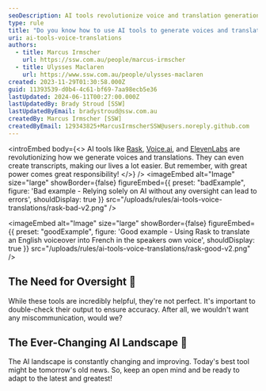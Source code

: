 ```yaml
---
seoDescription: AI tools revolutionize voice and translation generation, but oversight is crucial to ensure accuracy
type: rule
title: "Do you know how to use AI tools to generate voices and translations? "
uri: ai-tools-voice-translations
authors:
  - title: Marcus Irmscher
    url: https://ssw.com.au/people/marcus-irmscher
  - title: Ulysses Maclaren
    url: https://www.ssw.com.au/people/ulysses-maclaren
created: 2023-11-29T01:30:58.000Z
guid: 11393539-d0b4-4c61-bf69-7aa98ecb5e36
lastUpdated: 2024-06-11T00:27:00.000Z
lastUpdatedBy: Brady Stroud [SSW]
lastUpdatedByEmail: bradystroud@ssw.com.au
createdBy: Marcus Irmscher [SSW]
createdByEmail: 129343825+MarcusIrmscherSSW@users.noreply.github.com
---
```


<introEmbed
  body={<>
AI tools like [Rask](https://app.rask.ai/auth), [Voice.ai](https://voice.ai/home), and [ElevenLabs](https://elevenlabs.io) are revolutionizing how we generate voices and translations. They can even create transcripts, making our lives a lot easier. But remember, with great power comes great responsibility!
  </>}
/>
<imageEmbed
  alt="Image"
  size="large"
  showBorder={false}
  figureEmbed={{
    preset: "badExample",
    figure: 'Bad example - Relying solely on AI without any oversight can lead to errors',
    shouldDisplay: true
  }}
  src="/uploads/rules/ai-tools-voice-translations/rask-bad-v2.png"
/>

<imageEmbed
  alt="Image"
  size="large"
  showBorder={false}
  figureEmbed={{
    preset: "goodExample",
    figure: 'Good example - Using Rask to translate an English voiceover into French in the speakers own voice',
    shouldDisplay: true
  }}
  src="/uploads/rules/ai-tools-voice-translations/rask-good-v2.png"
/>

<youtubeEmbed url="https://www.youtube.com/embed/vSXy1VjS_b4" description="Video: Fix Your Website Chatbot! - English version (1min)" />

<youtubeEmbed url="https://www.youtube.com/embed/NxhP6YyBEk8" description="Video: Fix Your Website Chatbot! - French translation (1min)" />

## The Need for Oversight 👀

While these tools are incredibly helpful, they're not perfect. It's important to double-check their output to ensure accuracy. After all, we wouldn't want any miscommunication, would we?

## The Ever-Changing AI Landscape 🌅

The AI landscape is constantly changing and improving. Today's best tool might be tomorrow's old news. So, keep an open mind and be ready to adapt to the latest and greatest!
